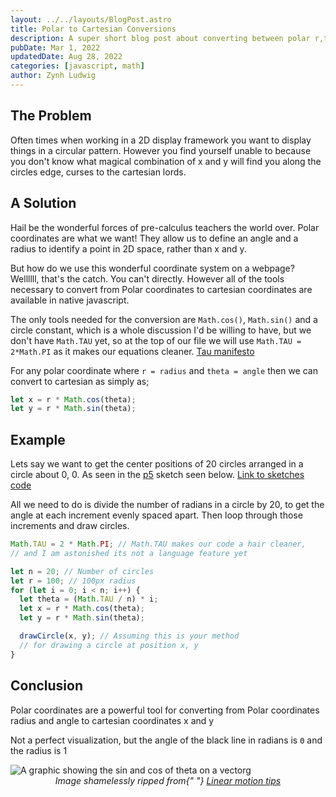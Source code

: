 ```yaml
---
layout: ../../layouts/BlogPost.astro
title: Polar to Cartesian Conversions
description: A super short blog post about converting between polar r,theta coordinates to standard x,y coordinates
pubDate: Mar 1, 2022
updatedDate: Aug 28, 2022
categories: [javascript, math]
author: Zynh Ludwig
---
```



## The Problem

Often times when working in a 2D display framework you want to display things in a circular pattern.
However you find yourself unable to because you don't know what magical combination of
x and y will find you along the circles edge, curses to the cartesian lords.

## A Solution

Hail be the wonderful forces of pre-calculus teachers the world over. Polar coordinates are what we want!
They allow us to define an angle and a radius to identify a point in 2D space, rather than x and y.

But how do we use this wonderful coordinate system on a webpage?\
Wellllll, that's the catch. You can't directly. However all of the tools necessary to
convert from Polar coordinates to cartesian coordinates are available in native javascript.

The only tools needed for the conversion are `Math.cos()`, `Math.sin()` and a circle constant, which is a
whole discussion I'd be willing to have, but we don't have `Math.TAU` yet, so at the top of our file
we will use `Math.TAU = 2*Math.PI` as it makes our equations cleaner. [Tau manifesto](https://tauday.com/tau-manifesto)

For any polar coordinate where `r = radius` and `theta = angle` then we can convert to cartesian as simply
as;

```js
let x = r * Math.cos(theta);
let y = r * Math.sin(theta);
```

## Example

Lets say we want to get the center positions of 20 circles arranged in a circle about 0, 0. As seen in the [p5](https://p5js.org/) sketch seen below.
[Link to sketches code](https://editor.p5js.org/Zynh0722/sketches/d6GHn4dXp)

<Circles />

All we need to do is divide the number of radians in a circle by 20, to get the angle at each increment evenly spaced apart.
Then loop through those increments and draw circles.

```js
Math.TAU = 2 * Math.PI; // Math.TAU makes our code a hair cleaner,
// and I am astonished its not a language feature yet

let n = 20; // Number of circles
let r = 100; // 100px radius
for (let i = 0; i < n; i++) {
  let theta = (Math.TAU / n) * i;
  let x = r * Math.cos(theta);
  let y = r * Math.sin(theta);

  drawCircle(x, y); // Assuming this is your method
  // for drawing a circle at position x, y
}
```

## Conclusion

Polar coordinates are a powerful tool for converting from Polar coordinates radius and angle to cartesian coordinates x
and y

<SinCos />

Not a perfect visualization, but the angle of the black line in radians is `Θ` and the radius is 1

<img
  style="margin:auto; display:block;"
  src="/assets/Polar-Cartesian-Coordinates-Feature.png"
  alt="A graphic showing the sin and cos of theta on a vectorg"
/>
<i style="text-align:center; display:block;">
  Image shamelessly ripped from{" "}
  <a href="https://www.linearmotiontips.com/motion-basics-difference-between-cartesian-and-polar-coordinate-systems/">
    Linear motion tips
  </a>
</i>
